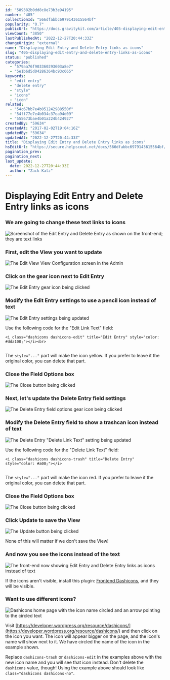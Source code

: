 ```yaml
---
id: "589382b0dd8c8e73b3e94195"
number: "405"
collectionId: "566dfabbc6979143615564bf"
popularity: "0.7"
publicUrl: "https://docs.gravitykit.com/article/405-displaying-edit-entry-and-delete-entry-links-as-icons"
viewCount: "3850"
lastPublishedAt: "2022-12-27T20:44:33Z"
changeOrigin: "external"
name: "Displaying Edit Entry and Delete Entry links as icons"
slug: "405-displaying-edit-entry-and-delete-entry-links-as-icons"
status: "published"
categories: 
  - "579aa76f903360293603a8e7"
  - "5e1b6d5d04286364bc93c665"
keywords: 
  - "edit entry"
  - "delete entry"
  - "style"
  - "icons"
  - "icon"
related: 
  - "54c67bb7e4b051242988550f"
  - "54ff77e7e4b034c37ea94d09"
  - "555673bae4b01a224b424927"
createdBy: "59634"
createdAt: "2017-02-02T19:04:16Z"
updatedBy: "59634"
updatedAt: "2022-12-27T20:44:33Z"
title: "Displaying Edit Entry and Delete Entry links as icons"
hsEditUrl: "https://secure.helpscout.net/docs/566dfabbc6979143615564bf/article/589382b0dd8c8e73b3e94195"
pagination_prev: 
pagination_next: 
last_update:
  date: 2022-12-27T20:44:33Z
  author: "Zack Katz"
---
```


# Displaying Edit Entry and Delete Entry links as icons



### We are going to change these text links to icons

![Screenshot of the Edit Entry and Delete Entry as shown on the front-end; they are text links](https://www.gravitykit.com/wp-content/uploads/2018/01/screenshot-of-the-edit-entry-and-delete-entry-as-shown-on-the-front-end-they-are-text-links.png?1486062750)

### First, edit the View you want to update

![The Edit View View Configuration screen in the Admin](https://www.gravitykit.com/wp-content/uploads/2018/01/the-edit-view-view-configuration-screen-in-the-admin.png?1486062751)

### Click on the gear icon next to Edit Entry

![The Edit Entry gear icon being clicked](https://www.gravitykit.com/wp-content/uploads/2018/01/the-edit-entry-gear-icon-being-clicked.png?1486062751)

### Modify the Edit Entry settings to use a pencil icon instead of text

![The Edit Entry settings being updated](https://www.gravitykit.com/wp-content/uploads/2018/01/the-edit-entry-settings-being-updated.png?1486062752)

Use the following code for the "Edit Link Text" field:

```
<i class="dashicons dashicons-edit" title="Edit Entry" style="color: #dda100;"></i><br>
				
```

The `style="..."` part will make the icon yellow. If you prefer to leave it the original color, you can delete that part.

### Close the Field Options box

![The Close button being clicked](https://www.gravitykit.com/wp-content/uploads/2018/01/the-close-button-being-clicked.png?1486062752)

### Next, let's update the Delete Entry field settings

![The Delete Entry field options gear icon being clicked](https://www.gravitykit.com/wp-content/uploads/2018/01/the-delete-entry-field-options-gear-icon-being-clicked.png?1486062753)

### Modify the Delete Entry field to show a trashcan icon instead of text

![The Delete Entry "Delete Link Text" setting being updated](https://www.gravitykit.com/wp-content/uploads/2018/01/the-delete-entry-delete-link-text-setting-being-updated.png?1486062754)

Use the following code for the "Delete Link Text" field:

```
<i class="dashicons dashicons-trash" title="Delete Entry" style="color: #a00;"></i>
				
```

The `style="..."` part will make the icon red. If you prefer to leave it the original color, you can delete that part.

### Close the Field Options box

![The Close button being clicked](https://www.gravitykit.com/wp-content/uploads/2018/01/the-close-button-being-clicked-1.png?1486062755)

### Click Update to save the View

![The Update button being clicked](https://www.gravitykit.com/wp-content/uploads/2018/01/the-update-button-being-clicked.png?1486062755)

None of this will matter if we don't save the View!

### And now you see the icons instead of the text

![The front-end now showing Edit Entry and Delete Entry links as icons instead of text](https://www.gravitykit.com/wp-content/uploads/2018/01/the-front-end-now-showing-edit-entry-and-delete-entry-links-as-icons-instead-of-text.png?1486062756)

If the icons aren't visible, install this plugin: [Frontend Dashicons](https://wordpress.org/plugins/frontend-dashicons/), and they will be visible.

### Want to use different icons?

![Dashicons home page with the icon name circled and an arrow pointing to the circled text](https://www.gravitykit.com/wp-content/uploads/2018/01/dashicons-home-page-with-the-icon-name-circled-and-an-arrow-pointing-to-the-circled-text.png?1486062758)

Visit [https://developer.wordpress.org/resource/dashicons/](https://developer.wordpress.org/resource/dashicons/) and then click on the icon you want. The icon will appear bigger on the page, and the icon's name will show next to it. We have circled the name of the icon in the example shown.

Replace `dashicons-trash` or `dashicons-edit` in the examples above with the new icon name and you will see that icon instead. Don't delete the `dashicons` value, though! Using the example above should look like `class="dashicons dashicons-no"`.

